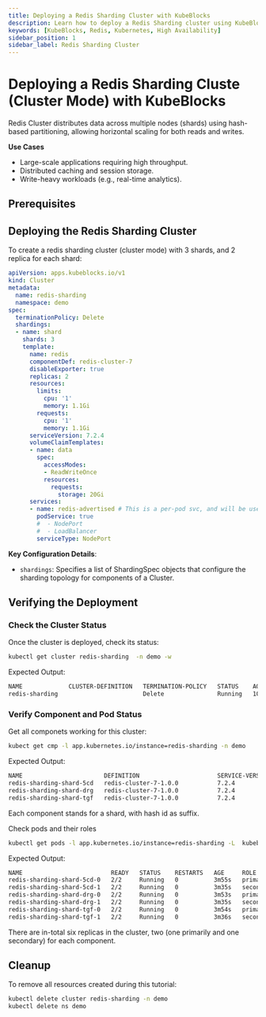 ```yaml
---
title: Deploying a Redis Sharding Cluster with KubeBlocks
description: Learn how to deploy a Redis Sharding cluster using KubeBlocks. This guide covers configuration, verification, failover testing, and timeout configuration.
keywords: [KubeBlocks, Redis, Kubernetes, High Availability]
sidebar_position: 1
sidebar_label: Redis Sharding Cluster
---
```


# Deploying a Redis Sharding Cluste (Cluster Mode) with KubeBlocks

Redis Cluster distributes data across multiple nodes (shards) using hash-based partitioning, allowing horizontal scaling for both reads and writes.

**Use Cases**
- Large-scale applications requiring high throughput.
- Distributed caching and session storage.
- Write-heavy workloads (e.g., real-time analytics).

## Prerequisites


<Prerequisites />

## Deploying the Redis Sharding Cluster

To create a redis sharding cluster (cluster mode)  with 3 shards, and 2 replica for each shard:

```yaml
apiVersion: apps.kubeblocks.io/v1
kind: Cluster
metadata:
  name: redis-sharding
  namespace: demo
spec:
  terminationPolicy: Delete
  shardings:
  - name: shard
    shards: 3
    template:
      name: redis
      componentDef: redis-cluster-7
      disableExporter: true
      replicas: 2
      resources:
        limits:
          cpu: '1'
          memory: 1.1Gi
        requests:
          cpu: '1'
          memory: 1.1Gi
      serviceVersion: 7.2.4
      volumeClaimTemplates:
      - name: data
        spec:
          accessModes:
          - ReadWriteOnce
          resources:
            requests:
              storage: 20Gi
      services:
      - name: redis-advertised # This is a per-pod svc, and will be used to parse advertised endpoints
        podService: true
        #  - NodePort
        #  - LoadBalancer
        serviceType: NodePort
```

**Key Configuration Details**:
- `shardings`: Specifies a list of ShardingSpec objects that configure the sharding topology for components of a Cluster.

## Verifying the Deployment

### Check the Cluster Status
Once the cluster is deployed, check its status:
```bash
kubectl get cluster redis-sharding  -n demo -w
```
Expected Output:
```bash
NAME             CLUSTER-DEFINITION   TERMINATION-POLICY   STATUS    AGE
redis-sharding                        Delete               Running   103s
```

### Verify Component and Pod Status

Get all componets working for this cluster:
```bash
kubect get cmp -l app.kubernetes.io/instance=redis-sharding -n demo
```

Expected Output:
```bash
NAME                       DEFINITION                      SERVICE-VERSION   STATUS    AGE
redis-sharding-shard-5cd   redis-cluster-7-1.0.0           7.2.4             Running   2m34s
redis-sharding-shard-drg   redis-cluster-7-1.0.0           7.2.4             Running   2m34s
redis-sharding-shard-tgf   redis-cluster-7-1.0.0           7.2.4             Running   2m34s
```
Each component stands for a shard, with hash id as suffix.

Check pods and their roles

```bash
kubectl get pods -l app.kubernetes.io/instance=redis-sharding -L  kubeblocks.io/role -n demo
```

Expected Output:
```bash
NAME                         READY   STATUS    RESTARTS   AGE     ROLE
redis-sharding-shard-5cd-0   2/2     Running   0          3m55s   primary
redis-sharding-shard-5cd-1   2/2     Running   0          3m35s   secondary
redis-sharding-shard-drg-0   2/2     Running   0          3m53s   primary
redis-sharding-shard-drg-1   2/2     Running   0          3m35s   secondary
redis-sharding-shard-tgf-0   2/2     Running   0          3m54s   primary
redis-sharding-shard-tgf-1   2/2     Running   0          3m36s   secondary
```
There are in-total six replicas in the cluster, two (one primarily and one secondary) for each component.


## Cleanup
To remove all resources created during this tutorial:

```bash
kubectl delete cluster redis-sharding -n demo
kubectl delete ns demo
```